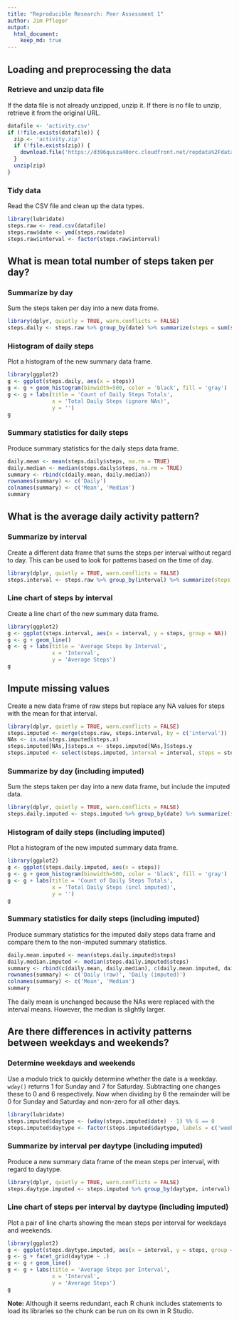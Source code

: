 ```yaml
---
title: "Reproducible Research: Peer Assessment 1"
author: Jim Pfleger
output: 
  html_document:
    keep_md: true
---
```


## Loading and preprocessing the data

### Retrieve and unzip data file

If the data file is not already unzipped, unzip it. If there is no file to unzip, retrieve it from the original URL.

```r
datafile <- 'activity.csv'
if (!file.exists(datafile)) {
  zip <- 'activity.zip'
  if (!file.exists(zip)) {
    download.file('https://d396qusza40orc.cloudfront.net/repdata%2Fdata%2Factivity.zip', zip, method = 'libcurl')
  }
  unzip(zip)
}
```

### Tidy data

Read the CSV file and clean up the data types.

```r
library(lubridate)
steps.raw <- read.csv(datafile)
steps.raw$date <- ymd(steps.raw$date)
steps.raw$interval <- factor(steps.raw$interval)
```


## What is mean total number of steps taken per day?

### Summarize by day

Sum the steps taken per day into a new data frome.

```r
library(dplyr, quietly = TRUE, warn.conflicts = FALSE)
steps.daily <- steps.raw %>% group_by(date) %>% summarize(steps = sum(steps))
```

### Histogram of daily steps

Plot a histogram of the new summary data frame.

```r
library(ggplot2)
g <- ggplot(steps.daily, aes(x = steps))
g <- g + geom_histogram(binwidth=500, color = 'black', fill = 'gray')
g <- g + labs(title = 'Count of Daily Steps Totals',
              x = 'Total Daily Steps (ignore NAs)',
              y = '')
g
```

### Summary statistics for daily steps

Produce summary statistics for the daily steps data frame.

```r
daily.mean <- mean(steps.daily$steps, na.rm = TRUE)
daily.median <- median(steps.daily$steps, na.rm = TRUE)
summary <- rbind(c(daily.mean, daily.median))
rownames(summary) <- c('Daily')
colnames(summary) <- c('Mean', 'Median')
summary
```

## What is the average daily activity pattern?

### Summarize by interval

Create a different data frame that sums the steps per interval without regard to day. This can be used to look for patterns based on the time of day.

```r
library(dplyr, quietly = TRUE, warn.conflicts = FALSE)
steps.interval <- steps.raw %>% group_by(interval) %>% summarize(steps = mean(steps, na.rm = TRUE))
```

### Line chart of steps by interval

Create a line chart of the new summary data frame.

```r
library(ggplot2)
g <- ggplot(steps.interval, aes(x = interval, y = steps, group = NA))
g <- g + geom_line()
g <- g + labs(title = 'Average Steps by Interval',
              x = 'Interval',
              y = 'Average Steps')
g
```

## Impute missing values

Create a new data frame of raw steps but replace any NA values for steps with the mean for that interval.

```r
library(dplyr, quietly = TRUE, warn.conflicts = FALSE)
steps.imputed <- merge(steps.raw, steps.interval, by = c('interval'))
NAs <- is.na(steps.imputed$steps.x)
steps.imputed[NAs,]$steps.x <- steps.imputed[NAs,]$steps.y
steps.imputed <- select(steps.imputed, interval = interval, steps = steps.x, date = date)
```

### Summarize by day (including imputed)

Sum the steps taken per day into a new data frame, but include the imputed data.

```r
library(dplyr, quietly = TRUE, warn.conflicts = FALSE)
steps.daily.imputed <- steps.imputed %>% group_by(date) %>% summarize(steps = sum(steps))
```

### Histogram of daily steps (including imputed)

Plot a histogram of the new imputed summary data frame.

```r
library(ggplot2)
g <- ggplot(steps.daily.imputed, aes(x = steps))
g <- g + geom_histogram(binwidth=500, color = 'black', fill = 'gray')
g <- g + labs(title = 'Count of Daily Steps Totals',
              x = 'Total Daily Steps (incl imputed)',
              y = '')
g
```

### Summary statistics for daily steps (including imputed)

Produce summary statistics for the imputed daily steps data frame and compare them to the non-imputed summary statistics.

```r
daily.mean.imputed <- mean(steps.daily.imputed$steps)
daily.median.imputed <- median(steps.daily.imputed$steps)
summary <- rbind(c(daily.mean, daily.median), c(daily.mean.imputed, daily.median.imputed))
rownames(summary) <- c('Daily (raw)', 'Daily (imputed)')
colnames(summary) <- c('Mean', 'Median')
summary
```

The daily mean is unchanged because the NAs were replaced with the interval means. However, the median is slightly larger.

## Are there differences in activity patterns between weekdays and weekends?

### Determine weekdays and weekends

Use a modulo trick to quickly determine whether the date is a weekday. `wday()` returns 1 for Sunday and 7 for Saturday. Subtracting one changes these to 0 and 6 respectively. Now when dividing by 6 the remainder will be 0 for Sunday and Saturday and non-zero for all other days.

```r
library(lubridate)
steps.imputed$daytype <- (wday(steps.imputed$date) - 1) %% 6 == 0 
steps.imputed$daytype <- factor(steps.imputed$daytype, labels = c('weekday', 'weekend'))
```

### Summarize by interval per daytype (including imputed)

Produce a new summary data frame of the mean steps per interval, with regard to daytype.

```r
library(dplyr, quietly = TRUE, warn.conflicts = FALSE)
steps.daytype.imputed <- steps.imputed %>% group_by(daytype, interval) %>% summarize(steps = mean(steps))
```

### Line chart of steps per interval by daytype (including imputed)

Plot a pair of line charts showing the mean steps per interval for weekdays and weekends.

```r
library(ggplot2)
g <- ggplot(steps.daytype.imputed, aes(x = interval, y = steps, group = NA))
g <- g + facet_grid(daytype ~ .)
g <- g + geom_line()
g <- g + labs(title = 'Average Steps per Interval',
              x = 'Interval',
              y = 'Average Steps')
g
```

**Note:** Although it seems redundant, each R chunk includes statements to load its libraries so the chunk can be run on its own in R Studio.
